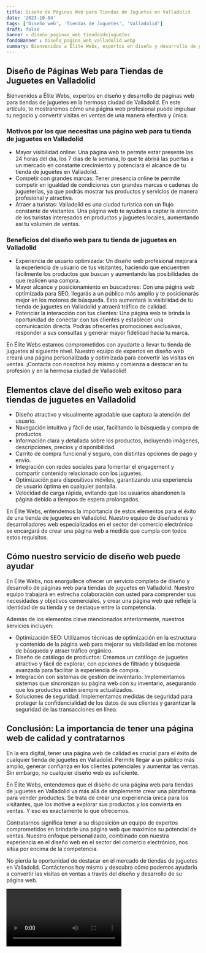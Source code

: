 ```yaml
---
title: Diseño de Páginas Web para Tiendas de Juguetes en Valladolid
date: '2023-10-04'
tags: ['Diseño web', 'Tiendas de Juguetes', 'Valladolid']
draft: false
banner : diseño_paginas_web_tiendasdejuguetes
fondoBanner : diseño_pagina_web_valladolid.webp
summary: Bienvenidos a Élite Webs, expertos en diseño y desarrollo de páginas web para tiendas de juguetes en la hermosa ciudad de Valladolid. En este artículo, te mostraremos cómo una página web profesional puede impulsar tu negocio y convertir visitas en ventas de una manera efectiva y única.
---
```


## Diseño de Páginas Web para Tiendas de Juguetes en Valladolid

Bienvenidos a Élite Webs, expertos en diseño y desarrollo de páginas web para tiendas de juguetes en la hermosa ciudad de Valladolid. En este artículo, te mostraremos cómo una página web profesional puede impulsar tu negocio y convertir visitas en ventas de una manera efectiva y única.

### Motivos por los que necesitas una página web para tu tienda de juguetes en Valladolid

- Mayor visibilidad online: Una página web te permite estar presente las 24 horas del día, los 7 días de la semana, lo que te abrirá las puertas a un mercado en constante crecimiento y potenciará el alcance de tu tienda de juguetes en Valladolid.
- Competir con grandes marcas: Tener presencia online te permite competir en igualdad de condiciones con grandes marcas o cadenas de jugueterías, ya que podrás mostrar tus productos y servicios de manera profesional y atractiva.
- Atraer a turistas: Valladolid es una ciudad turística con un flujo constante de visitantes. Una página web te ayudará a captar la atención de los turistas interesados en productos y juguetes locales, aumentando así tu volumen de ventas.

### Beneficios del diseño web para tu tienda de juguetes en Valladolid

- Experiencia de usuario optimizada: Un diseño web profesional mejorará la experiencia de usuario de tus visitantes, haciendo que encuentren fácilmente los productos que buscan y aumentando las posibilidades de que realicen una compra.
- Mayor alcance y posicionamiento en buscadores: Con una página web optimizada para SEO, llegarás a un público más amplio y te posicionarás mejor en los motores de búsqueda. Esto aumentará la visibilidad de tu tienda de juguetes en Valladolid y atraerá tráfico de calidad.
- Potenciar la interacción con tus clientes: Una página web te brinda la oportunidad de conectar con tus clientes y establecer una comunicación directa. Podrás ofrecerles promociones exclusivas, responder a sus consultas y generar mayor fidelidad hacia tu marca.

En Élite Webs estamos comprometidos con ayudarte a llevar tu tienda de juguetes al siguiente nivel. Nuestro equipo de expertos en diseño web creará una página personalizada y optimizada para convertir las visitas en ventas. ¡Contacta con nosotros hoy mismo y comienza a destacar en tu profesión y en la hermosa ciudad de Valladolid!

<GifSeo />

<Cta />

## Elementos clave del diseño web exitoso para tiendas de juguetes en Valladolid

- Diseño atractivo y visualmente agradable que captura la atención del usuario.
- Navegación intuitiva y fácil de usar, facilitando la búsqueda y compra de productos.
- Información clara y detallada sobre los productos, incluyendo imágenes, descripciones, precios y disponibilidad.
- Carrito de compra funcional y seguro, con distintas opciones de pago y envío.
- Integración con redes sociales para fomentar el engagement y compartir contenido relacionado con los juguetes.
- Optimización para dispositivos móviles, garantizando una experiencia de usuario óptima en cualquier pantalla.
- Velocidad de carga rápida, evitando que los usuarios abandonen la página debido a tiempos de espera prolongados.

En Élite Webs, entendemos la importancia de estos elementos para el éxito de una tienda de juguetes en Valladolid. Nuestro equipo de diseñadores y desarrolladores web especializados en el sector del comercio electrónico se encargará de crear una página web a medida que cumpla con todos estos requisitos.

## Cómo nuestro servicio de diseño web puede ayudar

En Élite Webs, nos enorgullece ofrecer un servicio completo de diseño y desarrollo de páginas web para tiendas de juguetes en Valladolid. Nuestro equipo trabajará en estrecha colaboración con usted para comprender sus necesidades y objetivos comerciales, y crear una página web que refleje la identidad de su tienda y se destaque entre la competencia.

Además de los elementos clave mencionados anteriormente, nuestros servicios incluyen:

- Optimización SEO: Utilizamos técnicas de optimización en la estructura y contenido de la página web para mejorar su visibilidad en los motores de búsqueda y atraer tráfico orgánico.
- Diseño de catálogo de productos: Creamos un catálogo de juguetes atractivo y fácil de explorar, con opciones de filtrado y búsqueda avanzada para facilitar la experiencia de compra.
- Integración con sistemas de gestión de inventario: Implementamos sistemas que sincronizan su página web con su inventario, asegurando que los productos estén siempre actualizados.
- Soluciones de seguridad: Implementamos medidas de seguridad para proteger la confidencialidad de los datos de sus clientes y garantizar la seguridad de las transacciones en línea.

## Conclusión: La importancia de tener una página web de calidad y contratarnos

En la era digital, tener una página web de calidad es crucial para el éxito de cualquier tienda de juguetes en Valladolid. Permite llegar a un público más amplio, generar confianza en los clientes potenciales y aumentar las ventas. Sin embargo, no cualquier diseño web es suficiente.

En Élite Webs, entendemos que el diseño de una página web para tiendas de juguetes en Valladolid va más allá de simplemente crear una plataforma para vender productos. Se trata de crear una experiencia única para los visitantes, que los motive a explorar sus productos y los convierta en ventas. Y eso es exactamente lo que ofrecemos.

Contratarnos significa tener a su disposición un equipo de expertos comprometidos en brindarle una página web que maximice su potencial de ventas. Nuestro enfoque personalizado, combinado con nuestra experiencia en el diseño web en el sector del comercio electrónico, nos sitúa por encima de la competencia.

No pierda la oportunidad de destacar en el mercado de tiendas de juguetes en Valladolid. Contáctenos hoy mismo y descubra cómo podemos ayudarlo a convertir las visitas en ventas a través del diseño y desarrollo de su página web.

<Video />

<CtaBot job='Tiendas de Juguetes' city='Valladolid'/>

<Gmaps query='Valladolid+españa+maps' />